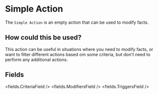 
# Simple Action 

The `Simple Action` is an empty action that can be used to modify facts.

## How could this be used?

This action can be useful in situations where you need to modify facts, or want to filter different actions based om some criteria,
but don't need to perform any additional actions.


## Fields

<fields.CriteriaField />
<fields.ModifiersField />
<fields.TriggersField />
